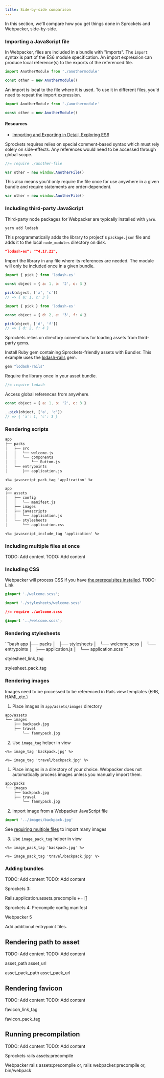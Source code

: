 ```yaml
---
title: Side-by-side comparison
---
```


In this section, we'll compare how you get things done in Sprockets and Webpacker, side-by-side.

### Importing a JavaScript file


<SprocketsVsWebpackerTabs>
<TabItem value="webpacker">

In Webpacker, files are included in a bundle with "imports". The `import` syntax is part of the ES6 module specification. An import expression can produce local reference(s) to the exports of the referenced file.

```js title="app/packs/javascript/some-file.js"
import AnotherModule from './anothermodule'

const other = new AnotherModule()
```

An import is local to the file where it is used. To use it in different files, you'd need to repeat the import expression.

```js title="app/packs/javascript/a-second-file.js"
import AnotherModule from './anothermodule'

const other = new AnotherModule()
```

#### Resources

- [Importing and Exporting in Detail, Exploring ES6](https://exploringjs.com/es6/ch_modules.html#sec_importing-exporting-details)

</TabItem>

<TabItem value="sprockets">

Sprockets requires relies on special comment-based syntax which must rely solely on side-effects. Any references would need to be accessed through global scope.

```js title="app/assets/javascripts/some-file.js"
//= require ./another-file

var other = new window.AnotherFile()
```

This also means you'd only require the file once for use anywhere in a given bundle and require statements are order-dependent.

```js title="app/assets/javascripts/some-file-required-later.js"
var other = new window.AnotherFile()
```

</TabItem>
</SprocketsVsWebpackerTabs>

### Including third-party JavaScript

<SprocketsVsWebpackerTabs>
<TabItem value="webpacker">

Third-party node packages for Webpacker are typically installed with `yarn`.

```bash
yarn add lodash
```

This programmatically adds the library to project's `package.json` file and adds it to the local `node_modules` directory on disk.

```json file="package.json"
"lodash-es": "^4.17.21",
```

Import the library in any file where its references are needed. The module will only be included once in a given bundle.

```js title="app/packs/src/widget1.js"
import { pick } from 'lodash-es'

const object = { a: 1, b: '2', c: 3 }

pick(object, ['a', 'c'])
// => { a: 1, c: 3 }
```

```js title="app/packs/src/widget2.js"
import { pick } from 'lodash-es'

const object = { d: 2, e: '3', f: 4 }

pick(object, ['d', 'f'])
// => { d: 2, f: 4 }
```

</TabItem>
<TabItem value="sprockets">

Sprockets relies on directory conventions for loading assets from third-party gems.

Install Ruby gem containing Sprockets-friendly assets with Bundler. This example uses the [lodash-rails](https://github.com/rh/lodash-rails) gem.

```ruby title="Gemfile"
gem "lodash-rails"
```

Require the library once in your asset bundle.

```js title="app/assets/application.js"
//= require lodash
```

Access global references from anywhere.

```js title="app/assets/widget.js"
const object = { a: 1, b: '2', c: 3 }

_.pick(object, ['a', 'c'])
// => { 'a': 1, 'c': 3 }
```

</TabItem>
</SprocketsVsWebpackerTabs>

### Rendering scripts

<SprocketsVsWebpackerTabs>

<TabItem value="webpacker">

```bash
app
├── packs
│   ├── src
│   │   └── welcome.js
│   │   └── components
│   │       └── Button.js
│   └── entrypoints
│       ├── application.js
```

```erb
<%= javascript_pack_tag 'application' %>
```

</TabItem>

<TabItem value="sprockets">

```bash
app
├── assets
│   ├── config
│   │   └── manifest.js
│   ├── images
│   ├── javascripts
│   │   └── application.js
│   └── stylesheets
│       └── application.css
```

```erb
<%= javascript_include_tag 'application' %>
```

</TabItem>

</SprocketsVsWebpackerTabs>

### Including multiple files at once

<SprocketsVsWebpackerTabs>
  <TabItem value="sprockets">TODO: Add content</TabItem>
  <TabItem value="webpacker">TODO: Add content</TabItem>
</SprocketsVsWebpackerTabs>

### Including CSS

<SprocketsVsWebpackerTabs>
<TabItem value="webpacker">

Webpacker will process CSS if you have [the prerequisites installed](/). TODO: Link

```css
@import './welcome.scss';
```

```js title="app/packs/javascript/anyfile.js"
import './stylesheets/welcome.scss'
```

</TabItem>
<TabItem value="sprockets">

```css
//= require ./welcome.scss
```

```css
@import '../welcome.scss';
```

</TabItem>
</SprocketsVsWebpackerTabs>

### Rendering stylesheets

<SprocketsVsWebpackerTabs>
<TabItem value="webpacker">
```bash
app
├── packs
│   ├── stylesheets
│       └── welcome.scss
│   └── entrypoints
│       ├── application.js
│       └── application.scss
```

stylesheet_link_tag

</TabItem>

<TabItem value="sprockets">

stylesheet_pack_tag

</TabItem>
</SprocketsVsWebpackerTabs>

### Rendering images

Images need to be processed to be referenced in Rails view templates (ERB, HAML,etc.)

<SprocketsVsWebpackerTabs>

<TabItem value="sprockets">

1.  Place images in `app/assets/images` directory

```sh
app/assets
└── images
    ├── backpack.jpg
    ├── travel
        └── fannypack.jpg
```

2.  Use `image_tag` helper in view

```erb
<%= image_tag 'backpack.jpg' %>
```

```erb
<%= image_tag 'travel/backpack.jpg' %>
```

</TabItem>
<TabItem value="webpacker">

1.  Place images in a directory of your choice. Webpacker does not automatically process images unless you manually import them.

```sh
app/packs
└── images
    ├── backpack.jpg
    ├── travel
        └── fannypack.jpg
```

2. Import image from a Webpacker JavaScript file

```js
import '../images/backpack.jpg'
```

See [requiring multiple files](/) to import many images

3.  Use `image_pack_tag` helper in view

```erb
<%= image_pack_tag 'backpack.jpg' %>
```

```erb
<%= image_pack_tag 'travel/backpack.jpg' %>
```

</TabItem>

</SprocketsVsWebpackerTabs>

### Adding bundles

<SprocketsVsWebpackerTabs>
  <TabItem value="sprockets">TODO: Add content</TabItem>
  <TabItem value="webpacker">TODO: Add content</TabItem>
</SprocketsVsWebpackerTabs>

Sprockets 3:

Rails.application.assets.precompile += []

Sprockets 4:
Precompile config
manifest

Webpacker 5

Add additional entrypoint files.

## Rendering path to asset

<SprocketsVsWebpackerTabs>
  <TabItem value="sprockets">TODO: Add content</TabItem>
  <TabItem value="webpacker">TODO: Add content</TabItem>
</SprocketsVsWebpackerTabs>

asset_path
asset_url

asset_pack_path
asset_pack_url

## Rendering favicon

<SprocketsVsWebpackerTabs>
  <TabItem value="sprockets">TODO: Add content</TabItem>
  <TabItem value="webpacker">TODO: Add content</TabItem>
</SprocketsVsWebpackerTabs>

favicon_link_tag

favicon_pack_tag

## Running precompilation

<SprocketsVsWebpackerTabs>
  <TabItem value="sprockets">TODO: Add content</TabItem>
  <TabItem value="webpacker">TODO: Add content</TabItem>
</SprocketsVsWebpackerTabs>

Sprockets
rails assets:precompile

Webpacker
rails assets:precompile
or, rails webpacker:precompile
or, bin/webpack
